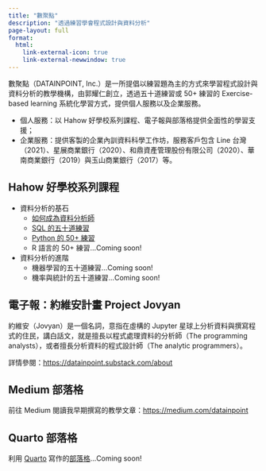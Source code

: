 ```yaml
---
title: "數聚點"
description: "透過練習學會程式設計與資料分析"
page-layout: full
format:
  html:
    link-external-icon: true
    link-external-newwindow: true
---
```


數聚點（DATAINPOINT, Inc.）是一所提倡以練習題為主的方式來學習程式設計與資料分析的教學機構，由郭耀仁創立，透過五十道練習或 50+ 練習的 Exercise-based learning 系統化學習方式，提供個人服務以及企業服務。

- 個人服務：以 Hahow 好學校系列課程、電子報與部落格提供全面性的學習支援；
- 企業服務：提供客製的企業內訓資料科學工作坊，服務客戶包含 Line 台灣（2021）、星展商業銀行（2020）、和鼎資產管理股份有限公司（2020）、華南商業銀行（2019）與玉山商業銀行（2017）等。

## Hahow 好學校系列課程

- 資料分析的基石
  - [如何成為資料分析師](https://hahow.in/cr/dajourney)
  - [SQL 的五十道練習](https://hahow.in/cr/sqlfifty)
  - [Python 的 50+ 練習](https://hahow.in/cr/pythonfiftyplus)
  - R 語言的 50+ 練習...Coming soon!
- 資料分析的進階
  - 機器學習的五十道練習...Coming soon!
  - 機率與統計的五十道練習...Coming soon!
  
## 電子報：約維安計畫 Project Jovyan

約維安（Jovyan）是一個名詞，意指在虛構的 Jupyter 星球上分析資料與撰寫程式的住民，講白話文，就是擅長以程式處理資料的分析師（The programming analysts），或者擅長分析資料的程式設計師（The analytic programmers）。

詳情參閱：<https://datainpoint.substack.com/about>

## Medium 部落格

前往 Medium 閱讀我早期撰寫的教學文章：<https://medium.com/datainpoint>

## Quarto 部落格

利用 [Quarto](https://quarto.org/) 寫作的[部落格](blog.qmd)...Coming soon!